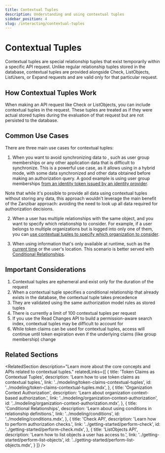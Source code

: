 ```yaml
---
title: Contextual Tuples
description: Understanding and using contextual tuples
sidebar_position: 4
slug: /interacting/contextual-tuples
---
```



# Contextual Tuples

Contextual tuples are special relationship tuples that exist temporarily within a specific API request. Unlike regular relationship tuples stored in the database, contextual tuples are provided alongside Check, ListObjects, ListUsers, or Expand requests and are valid only for that particular request.

## How Contextual Tuples Work

When making an API request like Check or ListObjects, you can include contextual tuples in the request. These tuples are treated as if they were actual stored tuples during the evaluation of that request but are not persisted to the database.

## Common Use Cases

There are three main use cases for contextual tuples:

1. When you want to avoid synchronizing data to <ProductName format={ProductNameFormat.ShortForm}/>, such as user group memberships or any other application data that is difficult to synchronize. This is a powerful use case, as it allows using <ProductName format={ProductNameFormat.ShortForm}/> in a hybrid mode, with some data synchronized and other data obtained before making an authorization query. A good example is using user group memberships [from an identity token issued by an identity provider](../modeling/token-claims-contextual-tuples.mdx).

Note that while it's possible to provide all data using contextual tuples without storing any data, this approach wouldn't leverage the main benefit of the Zanzibar approach: avoiding the need to look up all data required for authorization decisions.

2. When a user has multiple relationships with the same object, and you want to specify which relationship to consider. For example, if a user belongs to multiple organizations but is logged into only one of them, you can [use contextual tuples to specify which organization to consider](../modeling/organization-context-authorization.mdx).

3. When using information that's only available at runtime, such as the [current time](../modeling/contextual-time-based-authorization.mdx) or the user's location. This scenario is better served with [Conditional Relationships](../modeling/conditions.mdx).

## Important Considerations

1. Contextual tuples are ephemeral and exist only for the duration of the request
2. When a contextual tuple specifies a conditional relationship that already exists in the database, the contextual tuple takes precedence
3. They are validated using the same authorization model rules as stored tuples
4. There is currently a limit of 100 contextual tuples per request
5. If you use the Read Changes API to build a permission-aware search index, contextual tuples may be difficult to account for
6. While token claims can be used for contextual tuples, access will continue until token expiration even if the underlying claims (like group membership) change

## Related Sections

<RelatedSection
  description="Learn more about the core concepts and APIs related to contextual tuples."
  relatedLinks={[
    {
      title: 'Token Claims as Contextual Tuples',
      description: 'Learn how to use token claims as contextual tuples.',
      link: '../modeling/token-claims-contextual-tuples',
      id: '../modeling/token-claims-contextual-tuples.mdx',
    },
    {
      title: 'Organization Context Authorization',
      description: 'Learn about organization context-based authorization.',
      link: '../modeling/organization-context-authorization',
      id: '../modeling/organization-context-authorization.mdx',
    },
    {
      title: 'Conditional Relationships',
      description: 'Learn about using conditions in relationship definitions.',
      link: '../modeling/conditions',
      id: '../modeling/conditions.mdx',
    },
    {
      title: 'Check API',
      description: 'Learn how to perform authorization checks.',
      link: '../getting-started/perform-check',
      id: '../getting-started/perform-check.mdx',
    },
    {
      title: 'ListObjects API',
      description: 'Learn how to list objects a user has access to.',
      link: '../getting-started/perform-list-objects',
      id: '../getting-started/perform-list-objects.mdx',
    }
  ]}
/>
